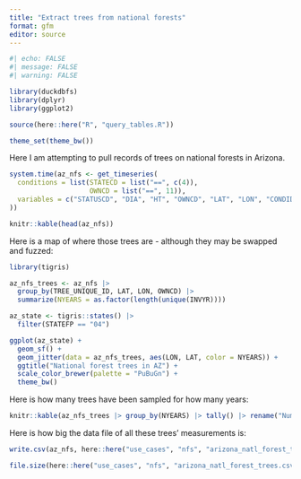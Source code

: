 ```yaml
---
title: "Extract trees from national forests"
format: gfm
editor: source
---
```


```r
#| echo: FALSE
#| message: FALSE
#| warning: FALSE

library(duckdbfs)
library(dplyr)
library(ggplot2)

source(here::here("R", "query_tables.R"))

theme_set(theme_bw())

```

Here I am attempting to pull records of trees on national forests in Arizona.

```r

system.time(az_nfs <- get_timeseries(
  conditions = list(STATECD = list("==", c(4)),
                    OWNCD = list("==", 11)),
  variables = c("STATUSCD", "DIA", "HT", "OWNCD", "LAT", "LON", "CONDID", "CYCLE")
))

knitr::kable(head(az_nfs))

```

Here is a map of where those trees are - although they may be swapped and fuzzed:


```r

library(tigris)

az_nfs_trees <- az_nfs |>
  group_by(TREE_UNIQUE_ID, LAT, LON, OWNCD) |>
  summarize(NYEARS = as.factor(length(unique(INVYR))))

az_state <- tigris::states() |>
  filter(STATEFP == "04")
```


```r

ggplot(az_state) +
  geom_sf() +
  geom_jitter(data = az_nfs_trees, aes(LON, LAT, color = NYEARS)) +
  ggtitle("National forest trees in AZ") +
  scale_color_brewer(palette = "PuBuGn") +
  theme_bw()

```


Here is how many trees have been sampled for how many years:

```r

knitr::kable(az_nfs_trees |> group_by(NYEARS) |> tally() |> rename("Number of trees" = n))
```


Here is how big the data file of all these trees' measurements is:

```r

write.csv(az_nfs, here::here("use_cases", "nfs", "arizona_natl_forest_trees.csv"), row.names = F)

file.size(here::here("use_cases", "nfs", "arizona_natl_forest_trees.csv"))/1e6

```
